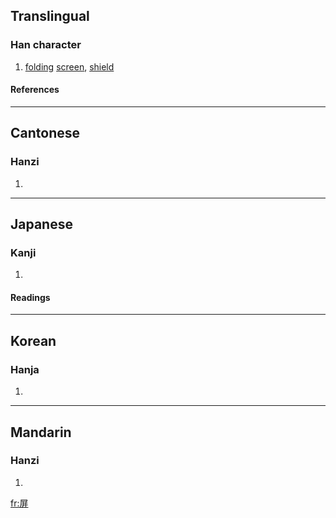 {{see|摒}}

==Translingual==
===Han character===
{{Han char|rn=44|rad=尸|as=06|sn=9|four=7724<sub>1</sub>|canj=尸廿廿 (STT)}}
# [[folding]] [[screen]], [[shield]]
====References====
{{Han ref|kx=0301.280|dkj=07692|dj=0599.040|hdz=20973.040|uh=5C4F|ud=23631|bh=ABCC|bd=43980}}
----
==Cantonese==
===Hanzi===
{{yue-hanzi|jyut=|y=ping4}}
# {{defn|Cantonese}}
----
==Japanese==
===Kanji===
{{ja-kanji|grade=|rs=尸06}}
# {{defn|Japanese}} 
====Readings====
{{ja-readings|on=[[へい]] (hei), [[びょう]] (byō)|kun=[[しりぞく]] (shirizoku), [[おおう]] (oou)}}
----
==Korean==
===Hanja===
{{ko-hanja|hangeul=병|rv=byeong|mr=pyŏng}}
# {{defn|Korean}}
----
==Mandarin==
===Hanzi===
{{cmn-hanzi|pin=[[bǐng]] ([[bing3]]), [[bìng]] ([[bing4]]), [[píng]] ([[ping2]])|wg=ping<sup>3</sup>, ping<sup>4</sup>, p'ing<sup>2</sup>}}
# {{defn|Mandarin}}

[[fr:屏]]